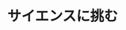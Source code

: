 ﻿---
title: "サイエンスに挑む"
category: "生命理工学院"
vol: "42"
interviewee: "半田 宏 "
url: ""
tags: []
pdf: "42-2.pdf"
facephoto: ""
career: ""
preface: "独創的な手法を用いて、生体反応機構の解明を目指している。基礎から応用まで、幅広い可能性を持った研究について話を伺った。"
---
